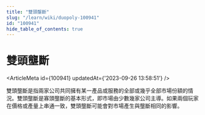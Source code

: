 ```yaml
---
title: "雙頭壟斷"
slug: "/learn/wiki/duopoly-100941"
id: "100941"
hide_table_of_contents: true
---
```



# 雙頭壟斷

<ArticleMeta id={100941} updatedAt={'2023-09-26 13:58:51'} />
<div className='border-solid border-b border-t-0 my-4 border-[var(--ifm-color-gray-300)]' />

雙頭壟斷是指兩家公司共同擁有某一產品或服務的全部或幾乎全部市場份額的情況。雙頭壟斷是寡頭壟斷的基本形式，即市場由少數幾家公司主導。如果兩個玩家在價格或產量上串通一致，雙頭壟斷可能會對市場產生與壟斷相同的影響。
